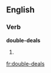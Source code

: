 ==English==

===Verb===
'''double-deals'''

# {{third-person singular of|[[double-deal]]}}

[[fr:double-deals]]